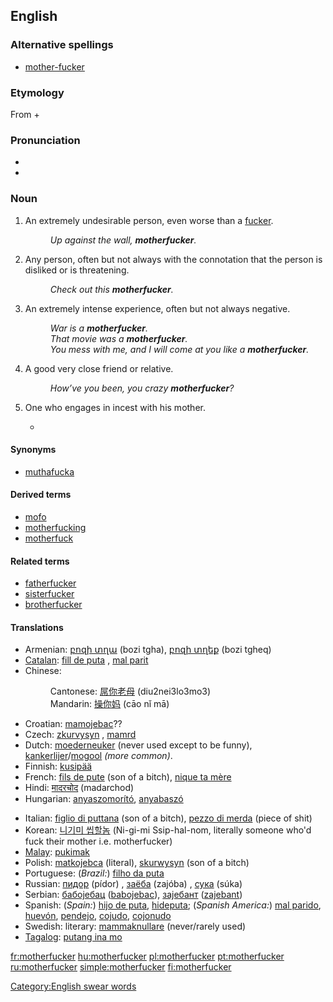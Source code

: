 ==English==

===Alternative spellings===
* [[mother-fucker]]

===Etymology===
From {{term|mother|lang=en}} + {{term|fucker|lang=en}}

===Pronunciation===
* {{enPR|mŭth'er-fŭk'er, mŭth'ŭ-fŭk'er}}
* {{audio|en-us-motherfucker.ogg|Audio (US)}}

===Noun===
{{en-noun}}

# {{context|strongly vulgar|offensive}} An extremely undesirable person, even worse than a [[fucker]].
#: ''Up against the wall, '''motherfucker'''.''
# {{context|strongly vulgar}} Any person, often but not always with the connotation that the person is disliked or is threatening.
#: ''Check out this '''motherfucker'''.''
# {{context|markedly vulgar}} An extremely intense experience, often but not always negative.
#: ''War is a '''motherfucker'''.''
#: ''That movie was a '''motherfucker'''.''
#: ''You mess with me, and I will come at you like a '''motherfucker'''.''
# {{context|teasingly|friendly|jokingly}} A good very close friend or relative.
#: ''How’ve you been, you crazy '''motherfucker'''?''
# {{context|literal}} One who engages in incest with his mother.
#* {{seeCites}}

====Synonyms====
* [[muthafucka]]

====Derived terms====
* [[mofo]]
* [[motherfucking]]
* [[motherfuck]]

====Related terms====
* [[fatherfucker]]
* [[sisterfucker]]
* [[brotherfucker]]

====Translations====
{{trans-top|generic term of abuse}}
* Armenian: [[բոզի տղա]] (bozi tgha), [[բոզի տղեք]] (bozi tgheq) {{p}}
* [[Catalan]]: [[fill de puta]] {{m}}, [[mal parit]] {{m}}
* Chinese:
*: Cantonese: [[屌你老母]] (diu2nei3lo3mo3)
*: Mandarin: [[操你妈]] (cāo nǐ mā)
* Croatian: [[mamojebac]]??
* Czech: [[zkurvysyn]] {{m}}, [[mamrd]] {{m}}
* Dutch: [[moederneuker]] (never used except to be funny), [[kankerlijer]]/[[mogool]] ''(more common)''.
* Finnish: [[kusipää]]
* French: [[fils de pute]] (son of a bitch), [[nique ta mère]]
* Hindi: [[मादरचोद]] (madarchod)
* Hungarian: [[anyaszomorító]], [[anyabaszó]]
{{trans-mid}}
* Italian: [[figlio di puttana]] (son of a bitch), [[pezzo di merda]] (piece of shit)
* Korean: [[니기미 씹할놈]] (Ni-gi-mi Ssip-hal-nom, literally someone who'd fuck their mother i.e. motherfucker)
* [[Malay]]: [[pukimak]]
* Polish: [[matkojebca]] (literal), [[skurwysyn]] (son of a bitch)
* Portuguese: (''Brazil:'') [[filho da puta]]
* Russian: [[пидор]] (pídor) {{m}}, [[заёба]] (zajóba) {{m}}, [[сука]] (súka) {{m|f}}
* Serbian: [[бабојебац]] ([[babojebac]]), [[зајебант]] ([[zajebant]])
* Spanish: (''Spain:'') [[hijo de puta]], [[hideputa]]; (''Spanish America:'') [[mal parido]], [[huevón]], [[pendejo]], [[cojudo]], [[cojonudo]]
* Swedish: literary: [[mammaknullare]] (never/rarely used)
* [[Tagalog]]: [[putang ina mo]]
{{trans-bottom}}

[[Category:English swear words]]

[[fr:motherfucker]]
[[hu:motherfucker]]
[[pl:motherfucker]]
[[pt:motherfucker]]
[[ru:motherfucker]]
[[simple:motherfucker]]
[[fi:motherfucker]]